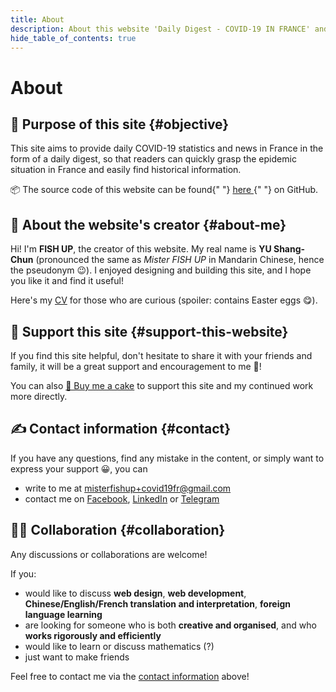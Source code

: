 ```yaml
---
title: About
description: About this website 'Daily Digest - COVID-19 IN FRANCE' and its creator FISH UP.
hide_table_of_contents: true
---
```



<h1 className="pages--h1">About</h1>

## 🎯 Purpose of this site {#objective}

This site aims to provide daily COVID-19 statistics and news in France in the form of a daily digest, so that readers can quickly grasp the epidemic situation in France and easily find historical information.

<div className="comment--translc_gray">
  📦 The source code of this website can be found{" "}
  <a href="https://github.com/MisterFISHUP/covid-19-in-france" title="Go to the GitHub repo">
    here
  </a>{" "}
  on GitHub.
</div>

## 🌱 About the website's creator {#about-me}

Hi! I'm **FISH UP**, the creator of this website. My real name is **YU Shang-Chun** (pronounced the same as _Mister FISH UP_ in Mandarin Chinese, hence the pseudonym 😉). I enjoyed designing and building this site, and I hope you like it and find it useful!

Here's my [CV](https://cv.misterfishup.com/) for those who are curious (spoiler: contains Easter eggs 😋).

## 🤗 Support this site {#support-this-website}

If you find this site helpful, don't hesitate to share it with your friends and family, it will be a great support and encouragement to me 💪!

You can also [🍰 Buy me a cake](https://www.buymeacoffee.com/misterfishup) to support this site and my continued work more directly.

## ✍️ Contact information {#contact}

If you have any questions, find any mistake in the content, or simply want to express your support 😀, you can

- write to me at [misterfishup+covid19fr@gmail.com](mailto:misterfishup+covid19fr@gmail.com)
- contact me on [Facebook](https://www.facebook.com/profile.php?id=100000697055529), [LinkedIn](https://www.linkedin.com/in/shang-chun-yu/) or [Telegram](https://t.me/fish_up)

## 👋🏼 Collaboration {#collaboration}

Any discussions or collaborations are welcome!

If you:

- would like to discuss **web design**, **web development**, **Chinese/English/French translation and interpretation**, **foreign language learning**
- are looking for someone who is both **creative and organised**, and who **works rigorously and efficiently**
- would like to learn or discuss mathematics (?)
- just want to make friends

Feel free to contact me via the [contact information](#contact) above!

<br />
<div className="flex-center--wrap">
  <DigestLinkButton linkType="latest" isButtonOutline={true} buttonText="Back to the latest digest" />
  <DigestLinkButton linkType="random" isButtonOutline={false} buttonText="Read a random digest" />
</div>
